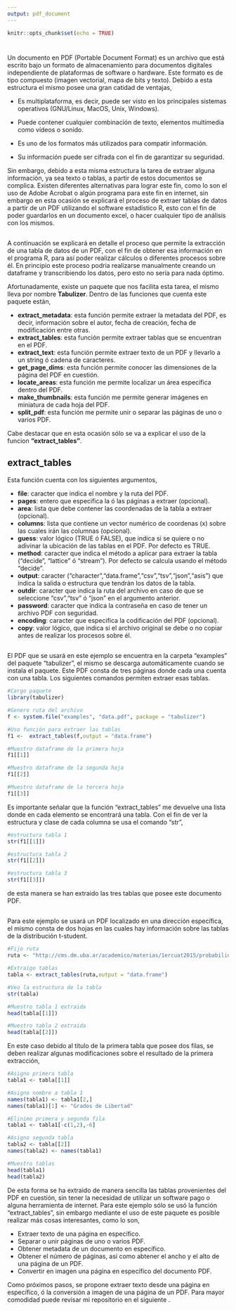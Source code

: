```yaml
---
output: pdf_document
---
```


```r
knitr::opts_chunk$set(echo = TRUE)
```

# \textcolor{blue}{Extracción de tablas de un PDF}

## \textcolor{blue}{Documento PDF}

Un documento en PDF (Portable Document Format) es un archivo que está escrito bajo un formato de almacenamiento para documentos digitales independiente de plataformas de software o hardware. Este formato es de tipo compuesto (imagen vectorial, mapa de bits y texto). Debido a esta estructura el mismo posee una gran catidad de ventajas,

* Es multiplataforma, es decir, puede ser visto en los principales sistemas operativos (GNU/Linux, MacOS, Unix, Windows).

* Puede contener cualquier combinación de texto, elementos multimedia como vídeos o sonido.

* Es uno de los formatos más utilizados para compatir información.

* Su información puede ser cifrada con el fin de garantizar su seguridad.

Sin embargo, debido a esta misma estructura la tarea de extraer alguna información, ya sea texto o tablas, a partir de estos documentos se complica. Existen diferentes alternativas para lograr este fin, como lo son el uso de Adobe Acrobat o algún programa para este fin en internet, sin embargo en esta ocasión se explicará el proceso de extraer tablas de datos a partir de un PDF utilizando el software estadístico R, esto con el fin de poder guardarlos en un documento excel, o hacer cualquier tipo de análisis con los mismos.

## \textcolor{blue}{Paquete Tabulizer}

A continuación se explicará en detalle el proceso que permite la extracción de una tabla de datos de un PDF, con el fin de obtener esa información en el programa R, para así poder realizar cálculos o diferentes procesos sobre él. En principio este proceso podria realizarse manualmente creando un dataframe y transcribiendo los datos, pero esto no sería para nada óptimo.

Afortunadamente, existe un paquete que nos facilita esta tarea, el mismo lleva por nombre **Tabulizer**. Dentro de las funciones que cuenta este paquete están,

* **extract_metadata**: esta función permite extraer la metadata del PDF, es decir, información sobre el autor, fecha de creación, fecha de modificación entre otras. 
* **extract_tables**: esta función permite extraer tablas que se encuentran en el PDF.
* **extract_text**: esta función permite extraer texto de un PDF y llevarlo a un string ó cadena de caracteres.
* **get_page_dims**: esta función permite conocer las dimensiones de la página del PDF en cuestión.
* **locate_areas**: esta función me permite localizar un área específica dentro del PDF.
* **make_thumbnails**: esta función me permite generar imágenes en miniatura de cada hoja del PDF.
* **split_pdf**: esta función me permite unir o separar las páginas de uno o varios PDF.

Cabe destacar que en esta ocasión sólo se va a explicar el uso de la funcion **"extract_tables"**.


## \textcolor{blue}{Uso de la función} extract_tables

Esta función cuenta con los siguientes argumentos,

* **file**: caracter que indica el nombre y la ruta del PDF.
* **pages**: entero que especifica la ó las páginas a extraer (opcional).
* **area**: lista que debe contener las coordenadas de la tabla a extraer (opcional).
* **columns**: lista que contiene un vector numérico de coordenas (x) sobre las cuales irán las columnas (opcional).
* **guess**: valor lógico (TRUE ó FALSE), que indica si se quiere o no adivinar la ubicación de las tablas en el PDF. Por defecto es TRUE.
* **method**: caracter que indica el método a aplicar para extraer la tabla ("decide", "lattice" ó "stream"). Por defecto se calcula usando el método "decide".
* **output**: caracter ("character","data.frame","csv","tsv","json","asis") que indica la salida o estructura que tendrán los datos de la tabla.
* **outdir**: caracter que indica la ruta del archivo en caso de que se seleccione "csv","tsv" ó "json" en el argumento anterior.
* **password**: caracter que indica la contraseña en caso de tener un archivo PDF con seguridad.
* **encoding**: caracter que especifica la codificación del PDF (opcional).
* **copy**: valor lógico, que indica si el archivo original se debe o no copiar antes de realizar los procesos sobre él.


## \textcolor{blue}{Ejemplo 1}

El PDF que se usará en este ejemplo se encuentra en la carpeta "examples" del paquete "tabulizer", el mismo se descarga automáticamente cuando se instala el paquete. Este PDF consta de tres páginas donde cada una cuenta con una tabla. Los siguientes comandos permiten extraer esas tablas.


```r
#Cargo paquete
library(tabulizer)

#Genero ruta del archivo
f <- system.file("examples", "data.pdf", package = "tabulizer")

#Uso función para extraer las tablas
f1 <-  extract_tables(f,output = "data.frame")

#Muestro dataframe de la primera hoja
f1[[1]]

#Muestro dataframe de la segunda hoja
f1[[2]]

#Muestro dataframe de la tercera hoja
f1[[3]]

```

Es importante señalar que la función "extract_tables" me devuelve una lista donde en cada elemento se encontrará una tabla. Con el fin de ver la estructura y clase de cada columna se usa el comando "str",

```r
#estructura tabla 1
str(f1[[1]])

#estructura tabla 2
str(f1[[2]])

#estructura tabla 3
str(f1[[3]])

```

de esta manera se han extraido las tres tablas que posee este documento PDF.


## \textcolor{blue}{Ejemplo 2}

Para este ejemplo se usará un PDF localizado en una dirección específica, el mismo consta de dos hojas en las cuales hay información sobre las tablas de la distribución t-student.

```r
#Fijo ruta
ruta <- "http://cms.dm.uba.ar/academico/materias/1ercuat2015/probabilidades_y_estadistica_C/tabla_tstudent.pdf"

#Extraigo tablas
tabla <- extract_tables(ruta,output = "data.frame")

#Veo la estructura de la tabla
str(tabla)

#Muestro tabla 1 extraida
head(tabla[[1]])

#Muestro tabla 2 extraida
head(tabla[[2]])
```

En este caso debido al título de la primera tabla que posee dos filas, se deben realizar algunas modificaciones sobre el resultado de la primera extracción,

```r
#Asigno primera tabla
tabla1 <- tabla[[1]]

#Asigno nombre a tabla 1
names(tabla1) <- tabla1[2,]
names(tabla1)[1] <- "Grados de Libertad"

#Elinimo primera y segunda fila
tabla1 <- tabla1[-c(1,2),-6]

#Asigno segunda tabla
tabla2 <- tabla[[2]]
names(tabla2) <- names(tabla1)

#Muestro tablas
head(tabla1)
head(tabla2)

```


De esta forma se ha extraido de manera sencilla las tablas provenientes del PDF en cuestión, sin tener la necesidad de utilizar un software pago o alguna herramienta de internet. Para este ejemplo sólo se usó la función "extract_tables", sin embargo mediante el uso de este paquete es posible realizar más cosas interesantes, como lo son,

* Extraer texto de una página en específico.
* Separar o unir páginas de uno o varios PDF.
* Obtener metadata de un documento en específico.
* Obtener el número de páginas, así como abtener el ancho y el alto de una página de un PDF.
* Convertir en imagen una página en específico del documento PDF.

Como próximos pasos, se propone extraer texto desde una página en específico, ó la conversión a imagen de una página de un PDF. Para mayor comodidad puede revisar mi repositorio en el siguiente
[\textcolor{blue}{enlace}](https://github.com/Fr3ddy1/Extraer-PDF).
